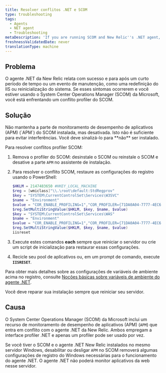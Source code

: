 ```yaml
---
title: Resolver conflitos .NET e SCOM
type: troubleshooting
tags:
  - Agents
  - NET agent
  - Troubleshooting
metaDescription: 'If you are running SCOM and New Relic''s .NET agent, enable SCOM APM and repair the installation to resolve conflicts.'
freshnessValidatedDate: never
translationType: machine
---
```


## Problema

O agente .NET da New Relic relata com sucesso e para após um curto período de tempo ou um evento de manutenção, como uma redefinição do IIS ou reinicialização do sistema. Se esses sintomas ocorrerem e você estiver usando o System Center Operations Manager (SCOM) da Microsoft, você está enfrentando um conflito profiler do SCOM.

## Solução

<Callout variant="important">
  Não mantenha a parte de monitoramento de desempenho de aplicativos (APM) (`APM`) do SCOM instalada, mas desativada. Isto não é suficiente para evitar interferências. Você deve sinalizá-lo para **não** ser instalado.
</Callout>

Para resolver conflitos profiler SCOM:

1. Remova o profiler do SCOM: desinstale o SCOM ou reinstale o SCOM e desative a parte `APM` no assistente de instalação.

2. Para resolver o conflito SCOM, restaure as configurações do registro usando o PowerShell:

   ```powershell
   $HKLM = 2147483650 #HKEY_LOCAL_MACHINE
   $reg = [wmiclass]"\\.\root\default:StdRegprov"
   $key = "SYSTEM\CurrentControlSet\Services\W3SVC"
   $name = "Environment"
   $value = "COR_ENABLE_PROFILING=1","COR_PROFILER={71DA0A04-7777-4EC6-9643-7D28B46A8A41}","NEWRELIC_INSTALL_PATH=C:\Program Files\New Relic\.NET Agent\","CORECLR_ENABLE_PROFILING=1","CORECLR_PROFILER={36032161-FFC0-4B61-B559-F6C5D41BAE5A}","CORECLR_NEWRELIC_HOME=C:\ProgramData\New Relic\.NET Agent\"
   $reg.SetMultiStringValue($HKLM, $key, $name, $value)
   $key = "SYSTEM\CurrentControlSet\Services\WAS"
   $name = "Environment"
   $value = "COR_ENABLE_PROFILING=1","COR_PROFILER={71DA0A04-7777-4EC6-9643-7D28B46A8A41}","NEWRELIC_INSTALL_PATH=C:\Program Files\New Relic\.NET Agent\","CORECLR_ENABLE_PROFILING=1","CORECLR_PROFILER={36032161-FFC0-4B61-B559-F6C5D41BAE5A}","CORECLR_NEWRELIC_HOME=C:\ProgramData\New Relic\.NET Agent\"
   $reg.SetMultiStringValue($HKLM, $key, $name, $value)
   iisreset
   ```

3. Execute estes comandos <DoNotTranslate>**each**</DoNotTranslate> sempre que reiniciar o servidor ou crie um script de inicialização para restaurar essas configurações.

4. Recicle seu pool de aplicativos ou, em um prompt de comando, execute <DoNotTranslate>**`IISRESET`**</DoNotTranslate>.

Para obter mais detalhes sobre as configurações de variáveis de ambiente acima no registro, consulte [Noções básicas sobre variáveis de ambiente do agente .NET](/docs/apm/agents/net-agent/other-installation/understanding-net-agent-environment-variables/).

<Callout variant="important">
  Você deve reparar sua instalação sempre que reiniciar seu servidor.
</Callout>

## Causa

O System Center Operations Manager (SCOM) da Microsoft inclui um recurso de monitoramento de desempenho de aplicativos (APM) (`APM`) que entra em conflito com o agente .NET da New Relic. Ambos empregam a interface profiler .NET e apenas um profiler pode ser usado por vez.

Se você tiver o SCOM e o agente .NET New Relic instalados no mesmo servidor Windows, desabilitar ou desligar `APM` no SCOM removerá algumas configurações de registro do Windows necessárias para o funcionamento do agente .NET. O agente .NET não poderá monitor aplicativos da web nesse servidor.
